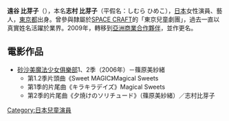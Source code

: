 {{blpunsourced|time=2013-03-29T08:54:32+00:00}}
{{Japanese|japanese=遠谷 比芽子|kana=とおや ひめこ|romaji=Tōya Himeko}}

'''遠谷 比芽子'''（{{bd|1991年|2月11日}}），本名'''志村 比芽子'''（平假名：しむら ひめこ），[[日本|日本]]女性演員、藝人，[[東京都|東京都]]出身。曾參與隸屬於[[SPACE_CRAFT|SPACE CRAFT]]的「東京兒童劇團」，過去一直以真實姓名活躍於業界。2009年，轉移到[[亞洲商業合作夥伴|亞洲商業合作夥伴]]，並作更名。

==電影作品==
*[[砂沙美魔法少女俱樂部|砂沙美魔法少女俱樂部]]1、2季（2006年）－篠原美紗緒
** 第1.2季片頭曲《Sweet MAGIC》Magical Sweets
** 第1季的片尾曲《キラキラデイズ》Magical Sweets
** 第2季的片尾曲《夕焼けのソリチュード》（篠原美紗緒）／志村比芽子

{{DEFAULTSORT:Tooya Himeko}}
[[Category:日本兒童演員|Category:日本兒童演員]]